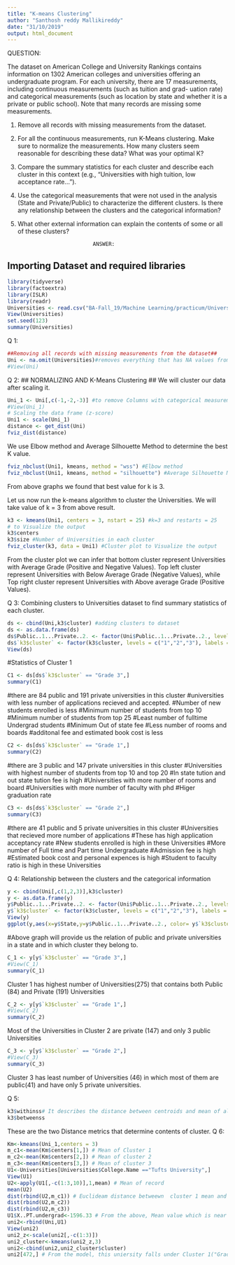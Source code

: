 ---
title: "K-means Clustering"
author: "Santhosh reddy Mallikireddy"
date: "31/10/2019"
output: html_document
---
QUESTION:

The dataset on American College and University Rankings contains information on 1302 American colleges and universities offering an undergraduate program. For each university, there are 17 measurements, including continuous measurements (such as tuition and grad- uation rate) and categorical measurements (such as location by state and whether it is a private or public school).
Note that many records are missing some measurements. 

1.	Remove all records with missing measurements from the dataset.

2.	For all the continuous measurements, run K-Means clustering. Make sure to normalize the measurements. How many clusters seem reasonable for describing these data? What was your optimal K?

3.	Compare the summary statistics for each cluster and describe each cluster in this context (e.g., “Universities with high tuition, low acceptance rate...”).

4.	Use the categorical measurements that were not used in the analysis (State and Private/Public) to characterize the different clusters. Is there any relationship between the clusters and the categorical information?

5.	What other external information can explain the contents of some or all of these clusters?

                                ANSWER:
                                
## Importing Dataset and required libraries ##
```{r}
library(tidyverse)
library(factoextra)
library(ISLR)
library(readr)
Universities <- read.csv("BA-Fall_19/Machine Learning/practicum/Universities.csv")
View(Universities)
set.seed(123)
summary(Universities)
```

Q 1: 

```{r}
##Removing all records with missing measurements from the dataset##
Uni <- na.omit(Universities)#removes everything that has NA values from the dataset
#View(Uni)
```

Q 2:
## NORMALIZING AND K-Means Clustering ##
We will cluster our data after scaling it.
```{r}
Uni_1 <- Uni[,c(-1,-2,-3)] #to remove Columns with categorical measurements 
#View(Uni_1)
# Scaling the data frame (z-score) 
Uni1 <- scale(Uni_1)
distance <- get_dist(Uni)
fviz_dist(distance)
```
We use Elbow method and Average Silhouette Method to determine the best K value.
```{r}
fviz_nbclust(Uni1, kmeans, method = "wss") #Elbow method
fviz_nbclust(Uni1, kmeans, method = "silhouette") #Average Silhouette Method
```
From above graphs we found that best value for k is 3.

Let us now run the k-means algorithm to cluster the Universities. We will take value of k = 3 from above result.
```{r}
k3 <- kmeans(Uni1, centers = 3, nstart = 25) #k=3 and restarts = 25
# to Visualize the output
k3$centers
k3$size #Number of Universities in each cluster
fviz_cluster(k3, data = Uni1) #Cluster plot to Visualize the output 
```

From the cluster plot we can infer that bottom cluster represent Universities with Average Grade (Positive and Negative Values). Top left cluster represent Universities with Below Average Grade (Negative Values), while Top right cluster represent Universities with Above average Grade (Positive Values).

Q 3:
Combining clusters to Universities dataset to find summary statistics of each cluster.
```{r}
ds <- cbind(Uni,k3$cluster) #adding clusters to dataset
ds <- as.data.frame(ds)
ds$Public..1...Private..2. <- factor(Uni$Public..1...Private..2., levels = c("1","2"), labels = c("public", "private"))
ds$`k3$cluster` <- factor(k3$cluster, levels = c("1","2","3"), labels = c("Grade 3","Grade 1","Grade 2"))
View(ds)
```
#Statistics of Cluster 1
```{r}
C1 <- ds[ds$`k3$cluster` == "Grade 3",]
summary(C1)
```
#there are 84 public and 191 private universities in this cluster
#universities with less number of applications recieved and accepted.
#Number of new students enrolled is less
#Minimum number of students from top 10
#Minimum number of students from top 25
#Least number of fulltime Undergrad students
#Minimum Out of state fee
#Less number of rooms and boards
#additonal fee and estimated book cost is less 
```{r}
C2 <- ds[ds$`k3$cluster` == "Grade 1",]
summary(C2)
```
#there are 3 public and 147 private universities in this cluster
#Universities with highest number of students from top 10 and top 20
#In state tution and out state tution fee is high
#Universities with more number of rooms and board
#Universities with more number of faculty with phd
#Higer graduation rate
```{r}
C3 <- ds[ds$`k3$cluster` == "Grade 2",]
summary(C3)
```
#there are 41 public and 5 private universities in this cluster
#Universities that recieved more number of applications
#These has high application acceptancy rate
#New students enrolled is high in these Universities
#More number of Full time and Part time Undergraduate
#Admission fee is high
#Estimated book cost and personal expences is high
#Student to faculty ratio is high in these Universities

Q 4:
Relationship between the clusters and the categorical information
```{r}
y <- cbind(Uni[,c(1,2,3)],k3$cluster)
y <- as.data.frame(y)
y$Public..1...Private..2. <- factor(Uni$Public..1...Private..2., levels = c("1","2"), labels = c("public", "private"))
y$`k3$cluster` <- factor(k3$cluster, levels = c("1","2","3"), labels = c("Grade 3","Grade 1","Grade 2"))
View(y)
ggplot(y,aes(x=y$State,y=y$Public..1...Private..2., color= y$`k3$cluster`)) + geom_point()
```



#Above graph will provide us the relation of public and private universities in a state and in which cluster they belong to.
```{r}
C_1 <- y[y$`k3$cluster` == "Grade 3",]
#View(C_1)
summary(C_1)
```

Cluster 1 has highest number of Universities(275) that contains both Public (84) and Private (191) Universities
```{r}
C_2 <- y[y$`k3$cluster` == "Grade 1",]
#View(C_2)
summary(C_2)
```
Most of the Universities in Cluster 2 are private (147) and only 3 public Universities
```{r}
C_3 <- y[y$`k3$cluster` == "Grade 2",]
#View(C_3)
summary(C_3)
```
Cluster 3 has least number of Universities (46) in which most of them are public(41) and have only 5 private universities.

Q 5:
```{r}
k3$withinss# It describes the distance between centroids and mean of all the points within a cluster
k3$betweenss
```
These are the two Distance metrics that determine contents of cluster.
Q 6:
```{r}
Km<-kmeans(Uni_1,centers = 3)
m_c1<-mean(Km$centers[1,]) # Mean of Cluster 1
m_c2<-mean(Km$centers[2,]) # Mean of cluster 2
m_c3<-mean(Km$centers[3,]) # Mean of cluster 3
U1<-Universities[Universities$College.Name =="Tufts University",]
View(U1)
U2<-apply(U1[,-c(1:3,10)],1,mean) # Mean of record
mean(U2)
dist(rbind(U2,m_c1)) # Euclideam distance betweewn  cluster 1 mean and Tufts university data
dist(rbind(U2,m_c2))
dist(rbind(U2,m_c3))
U1$X..PT.undergrad<-1596.33 # From the above, Mean value which is near to cluster 1. Hence replacing the missing value with mean value
uni2<-rbind(Uni,U1)
View(uni2)
uni2_z<-scale(uni2[,-c(1:3)])
uni2_cluster<-kmeans(uni2_z,3)
uni2<-cbind(uni2,uni2_cluster$cluster)
uni2[472,] # From the model, this uniersity falls under Cluster 1("Grade 3")
```

